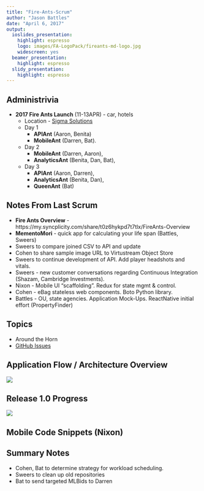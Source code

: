 ```yaml
---
title: "Fire-Ants-Scrum"
author: "Jason Battles"
date: "April 6, 2017"
output:
  ioslides_presentation:
    highlight: espresso
    logo: images/FA-LogoPack/fireants-md-logo.jpg
    widescreen: yes
  beamer_presentation:
    highlight: espresso
  slidy_presentation:
    highlight: espresso
---
```

## Administrivia
* **2017 Fire Ants Launch** (11-13APR) - car, hotels
    + Location - [Sigma Solutions](https://www.google.com/maps/place/Sigma+Solutions+Inc/@36.1533956,-95.9942485,17z/data=!4m12!1m6!3m5!1s0x87b6eb79ba70a329:0x5a75ae8af23ccbe1!2sSigma+Solutions+Inc!8m2!3d36.1533956!4d-95.9920598!3m4!1s0x87b6eb79ba70a329:0x5a75ae8af23ccbe1!8m2!3d36.1533956!4d-95.9920598)
    + Day 1 
        - **APIAnt** (Aaron, Benita)
        - **MobileAnt** (Darren, Bat).
    + Day 2 
        - **MobileAnt** (Darren, Aaron), 
        -   **AnalyticsAnt** (Benita, Dan, Bat), 
    + Day 3 
        - **APIAnt** (Aaron, Darren), 
        - **AnalyticsAnt** (Benita, Dan), 
        - **QueenAnt** (Bat)

## Notes From Last Scrum
- **Fire Ants Overview** - https://my.syncplicity.com/share/t0z6hykpd7t7tlx/FireAnts-Overview
- **MementoMori** - quick app for calculating your life span (Battles, Sweers)
- Sweers to compare joined CSV to API and update
- Cohen to share sample image URL to Virtustream Object Store
- Sweers to continue development of API. Add player headshots and vitals.
- Sweers - new customer conversations regarding Continuous Integration (Shazam, Cambridge Investments).
- Nixon - Mobile UI "scaffolding". Redux for state mgmt & control.
- Cohen - eBag stateless web components.  Boto Python library.
- Battles - OU, state agencies. Application Mock-Ups. ReactNative initial effort (PropertyFinder)

## Topics
 - Around the Horn
 - [GitHub Issues](https://github.com/fire-ants)

## Application Flow / Architecture Overview
![](admin/mlb-pf-appflow-md.png)

## Release 1.0 Progress
![](images/prog-20170406.png)

## Mobile Code Snippets (Nixon)

## Summary Notes
* Cohen, Bat to determine strategy for workload scheduling.
* Sweers to clean up old repositories
* Bat to send targeted MLBids to Darren